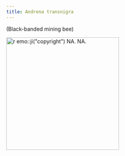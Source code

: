 ```yaml
---
title: Andrena transnigra
---
```

(Black-banded mining bee)

[![`r emo::ji("copyright")` NA. NA.](NA){height=300}](NA)
